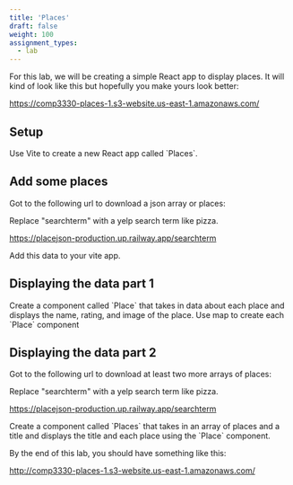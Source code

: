 ```yaml
---
title: 'Places'
draft: false
weight: 100
assignment_types: 
  - lab
---
```


For this lab, we will be creating a simple React app to display places. It will kind of look like this but hopefully you make yours look better:


https://comp3330-places-1.s3-website.us-east-1.amazonaws.com/



## Setup

<Instruction>
Use Vite to create a new React app called `Places`.
</Instruction>

## Add some places

<Instruction>
Got to the following url to download a json array or places:
</Instruction>

Replace "searchterm" with a yelp search term like pizza. 

https://placejson-production.up.railway.app/searchterm

<Instruction>
Add this data to your vite app.
</Instruction>

## Displaying the data part 1

<Instruction>
Create a component called `Place` that takes in data about each place and displays the name, rating, and image of the place.
</Instruction>

<Instruction>
Use map to create each `Place` component
</Instruction>

## Displaying the data part 2


<Instruction>
Got to the following url to download at least two more arrays of places:
</Instruction>

Replace "searchterm" with a yelp search term like pizza. 

https://placejson-production.up.railway.app/searchterm

<Instruction>
Create a component called `Places` that takes in an array of places and a title and displays the title and each place using the `Place` component.
</Instruction>


By the end of this lab, you should have something like this:

http://comp3330-places-1.s3-website.us-east-1.amazonaws.com/
